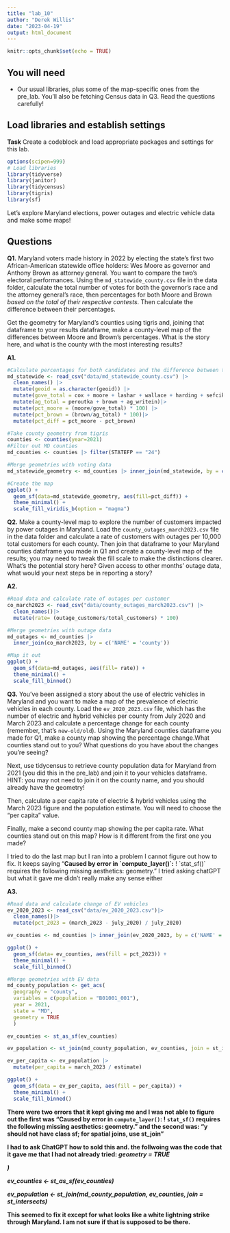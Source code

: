 ```yaml
---
title: "lab_10"
author: "Derek Willis"
date: "2023-04-19"
output: html_document
---
```


```r
knitr::opts_chunk$set(echo = TRUE)
```

## You will need

-   Our usual libraries, plus some of the map-specific ones from the pre_lab. You'll also be fetching Census data in Q3. Read the questions carefully!

## Load libraries and establish settings

**Task** Create a codeblock and load appropriate packages and settings for this lab.

```r
options(scipen=999)
# Load libraries
library(tidyverse)
library(janitor)
library(tidycensus)
library(tigris)
library(sf)
```

Let's explore Maryland elections, power outages and electric vehicle data and make some maps!

## Questions

**Q1.** Maryland voters made history in 2022 by electing the state's first two African-American statewide office holders: Wes Moore as governor and Anthony Brown as attorney general. You want to compare the two's electoral performances. Using the `md_statewide_county.csv` file in the data folder, calculate the total number of votes for both the governor's race and the attorney general's race, then percentages for both Moore and Brown *based on the total of their respective contests*. Then calculate the difference between their percentages.

Get the geometry for Maryland's counties using tigris and, joining that dataframe to your results dataframe, make a county-level map of the differences between Moore and Brown's percentages. What is the story here, and what is the county with the most interesting results?

**A1.**

```r
#Calculate percentages for both candidates and the difference between them per county
md_statewide <- read_csv("data/md_statewide_county.csv") |>
  clean_names() |>
  mutate(geoid = as.character(geoid)) |>
  mutate(gove_total = cox + moore + lashar + wallace + harding + sefcik + gov_writein) |>
  mutate(ag_total = peroutka + brown + ag_writein)|>
  mutate(pct_moore = (moore/gove_total) * 100) |>
  mutate(pct_brown = (brown/ag_total) * 100)|>
  mutate(pct_diff = pct_moore - pct_brown)


```

```r
#Take county geometry from tigris
counties <- counties(year=2021)
#Filter out MD counties
md_counties <- counties |> filter(STATEFP == "24")


```

```r
#Merge geometries with voting data
md_statewide_geometry <- md_counties |> inner_join(md_statewide, by = c('GEOID' = 'geoid'))
```

```r
#Create the map
ggplot() +
  geom_sf(data=md_statewide_geometry, aes(fill=pct_diff)) +
  theme_minimal() +
  scale_fill_viridis_b(option = "magma")


```

**Q2.** Make a county-level map to explore the number of customers impacted by power outages in Maryland. Load the `county_outages_march2023.csv` file in the data folder and calculate a rate of customers with outages per 10,000 total customers for each county. Then join that dataframe to your Maryland counties dataframe you made in Q1 and create a county-level map of the results; you may need to tweak the fill scale to make the distinctions clearer. What's the potential story here? Given access to other months' outage data, what would your next steps be in reporting a story?

**A2.**

```r
#Read data and calculate rate of outages per customer
co_march2023 <- read_csv("data/county_outages_march2023.csv") |>
  clean_names()|>
  mutate(rate= (outage_customers/total_customers) * 100)

```

```r
#Merge geometries with outage data
md_outages <- md_counties |>
  inner_join(co_march2023, by = c('NAME' = 'county'))

```

```r
#Map it out
ggplot() +
  geom_sf(data=md_outages, aes(fill= rate)) +
  theme_minimal() +
  scale_fill_binned()

```

**Q3.** You've been assigned a story about the use of electric vehicles in Maryland and you want to make a map of the prevalence of electric vehicles in each county. Load the `ev_2020_2023.csv` file, which has the number of electric and hybrid vehicles per county from July 2020 and March 2023 and calculate a percentage change for each county (remember, that's `new-old/old`). Using the Maryland counties dataframe you made for Q1, make a county map showing the percentage change.What counties stand out to you? What questions do you have about the changes you're seeing?

Next, use tidycensus to retrieve county population data for Maryland from 2021 (you did this in the pre_lab) and join it to your vehicles dataframe. HINT: you may not need to join it on the county name, and you should already have the geometry!

Then, calculate a per capita rate of electric & hybrid vehicles using the March 2023 figure and the population estimate. You will need to choose the "per capita" value.

Finally, make a second county map showing the per capita rate. What counties stand out on this map? How is it different from the first one you made?

I tried to do the last map but I ran into a problem I cannot figure out how to fix. It keeps saying "**Caused by error in \`compute_layer()\`:** ! \`stat_sf()\` requires the following missing aesthetics: geometry." I tried asking chatGPT but what it gave me didn't really make any sense either

**A3.**

```r
#Read data and calculate change of EV vehicles
ev_2020_2023 <- read_csv("data/ev_2020_2023.csv")|>
  clean_names()|>
  mutate(pct_2023 = (march_2023 - july_2020) / july_2020)

ev_counties <- md_counties |> inner_join(ev_2020_2023, by = c('NAME' = 'county'))

ggplot() +
  geom_sf(data= ev_counties, aes(fill = pct_2023)) +
  theme_minimal() +
  scale_fill_binned()

```

```r
#Merge geometries with EV data
md_county_population <- get_acs(
  geography = "county",
  variables = c(population = "B01001_001"),
  year = 2021,
  state = "MD",
  geometry = TRUE
  )

ev_counties <- st_as_sf(ev_counties)

ev_population <- st_join(md_county_population, ev_counties, join = st_intersects)

ev_per_capita <- ev_population |>
  mutate(per_capita = march_2023 / estimate)

ggplot() +
  geom_sf(data = ev_per_capita, aes(fill = per_capita)) +
  theme_minimal() +
  scale_fill_binned()

```

**There were two errors that it kept giving me and I was not able to figure out the first was "Caused by error in `compute_layer()`:
! `stat_sf()` requires the following missing aesthetics: geometry." and the second was: "y should not have class sf; for spatial joins, use st_join"**

**I had to ask ChatGPT how to sold this and. the follwoing was the code that it gave me that I had not already tried: *geometry = TRUE***

***)***

***ev_counties \<- st_as_sf(ev_counties)***

***ev_population \<- st_join(md_county_population, ev_counties, join = st_intersects)***

**This seemed to fix it except for what looks like a white lightning strike through Maryland. I am not sure if that is supposed to be there.**
